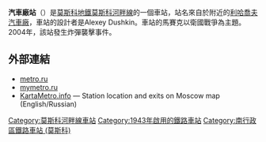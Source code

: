 {{NoteTA
|G1=Transport 
|G2=Railway
|1=zh-tw: 汽車廠;zh-hk: 汽車廠;zh-hans: 汽车厂;
}}
{{Infobox station
|name          = 汽車廠<br />{{lang|ru|Автозаво́дская}}
|type          = [[莫斯科地鐵|莫斯科地鐵]]車站
|image         = Moscow_AvtozavodskayaMetroStation_0851.jpg
|image_size    =
|image_caption =
|address       = [[南行政區_(莫斯科)|南行政區]]{{link-en|丹尼洛夫區|Danilovsky District, Moscow}}
|borough       = [[莫斯科|莫斯科]]
|country       = [[俄羅斯|俄羅斯]]
|coordinates   = {{coord|55.7074|37.6576|display=inline,title}}
|line          = {{MOSMETRO-bull|2|text=1}}
|other         = '''[[巴士|巴士]]'''：766、с799、с835、944
|structure     =
|platform      = 1個[[島式月台|島式月台]]
|depth         = {{convert|11|m}}
|levels        = 1層
|tracks        = 2條
|parking       = 無
|opened        = {{start date and age|df=yes|1943|01|01}}
|closed        =
|rebuilt       =
|ADA           =
|code          = 029
|owned         = 莫斯科地鐵
|zone          =
|former        =
|passengers    = 
|pass_year     = 
|pass_percent  =
|pass_system   =
|mpassengers   =
|services      =
|map_type      = Moscow Ring Road
|AlternativeMap= Moscow map MKAD grayscale.png
|map_overlay   = Moscow metro map including line 14.svg
|map_caption   = 
|route_map     = 
|map_state     = collapsed
}}
'''汽車廠站'''（{{lang-rus|Автозаво́дская|Avtozavodskaya}}）是[[莫斯科地鐵|莫斯科地鐵]][[莫斯科河畔線|莫斯科河畔線]]的一個車站，站名來自於附近的[[利哈喬夫汽車廠|利哈喬夫汽車廠]]，車站的設計者是Alexey Dushkin。車站的馬賽克以衛國戰爭為主題。2004年，該站發生炸彈襲擊事件。

==外部連結==
{{Commons cat|Avtozavodskaya (Moscow Metro)}}
*[http://www.metro.ru/stations/zamoskvoretskaya/avtozavodskaya/ metro.ru] {{Wayback|url=http://www.metro.ru/stations/zamoskvoretskaya/avtozavodskaya/ |date=20210115203046 }}
*[https://web.archive.org/web/20070929104909/http://www.mymetro.ru/cgi-bin/list.pl?lng=ru&a=1&b=2&c=09 mymetro.ru]
*[http://www.kartametro.info/?hl=EN&ms=Avtozavodskaya&z=17&t=k KartaMetro.info] — Station location and exits on Moscow map (English/Russian)
{{莫斯科河畔線}}
[[Category:莫斯科河畔線車站|Category:莫斯科河畔線車站]]
[[Category:1943年啟用的鐵路車站|Category:1943年啟用的鐵路車站]]
[[Category:南行政區鐵路車站_(莫斯科)|Category:南行政區鐵路車站 (莫斯科)]]